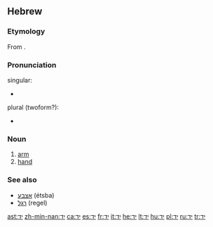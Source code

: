 {{rfc}}
==Hebrew==

===Etymology===
From {{proto|Semitic|yad-|lang=he}}.

===Pronunciation===
;singular:
* {{SAMPA|jad|lang=hi}}
;plural (twoform?):
* {{SAMPA|jadaim|lang=hi}}

{{rfp|IPA|lang=hi}}

===Noun===
{{infl|he|noun|sc=Hebr|g=f|plural|ידיים}}
 
# [[arm]]
# [[hand]]

===See also===
*[[אצבע]] (étsba) {{f}}
*[[רגל]] (regel) {{f}}

[[ast:יד]]
[[zh-min-nan:יד]]
[[ca:יד]]
[[es:יד]]
[[fr:יד]]
[[it:יד]]
[[he:יד]]
[[lt:יד]]
[[hu:יד]]
[[pl:יד]]
[[ru:יד]]
[[tr:יד]]
